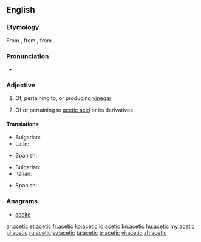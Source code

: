 ==English==

===Etymology===
From {{etyl|fr}} {{term|acétique|lang=fr}}, from {{etyl|la}} {{term|acetum||vinegar|lang=la}}, from {{term|acere||to be sour|lang=la}}.

===Pronunciation===
* {{hyphenation|a|ce|tic}}
*: {{rhymes|iːtɪk}}

===Adjective===
{{en-adj|-}}

# {{organic chemistry}} Of, pertaining to, or producing [[vinegar]]
# {{organic chemistry}} Of or pertaining to [[acetic acid]] or its derivatives

====Translations====
{{trans-top|pertaining to vinegar}}
* Bulgarian: {{t-|bg|оцетен}}
* Latin: {{t-|la|aceticus}}
{{trans-mid}}
* Spanish: {{t+|es|acético}}
{{trans-bottom}}

{{trans-top|pertaining to acetic acid}}
* Bulgarian: {{t-|bg|ацетилов}}
* Italian: {{t+|it|acetico}}
{{trans-mid}}
* Spanish: {{t+|es|acético}}
{{trans-bottom}}

===Anagrams===
* [[accite#English|accite]]

[[ar:acetic]]
[[et:acetic]]
[[fr:acetic]]
[[ko:acetic]]
[[io:acetic]]
[[kn:acetic]]
[[hu:acetic]]
[[my:acetic]]
[[pl:acetic]]
[[ru:acetic]]
[[sv:acetic]]
[[ta:acetic]]
[[tr:acetic]]
[[vi:acetic]]
[[zh:acetic]]